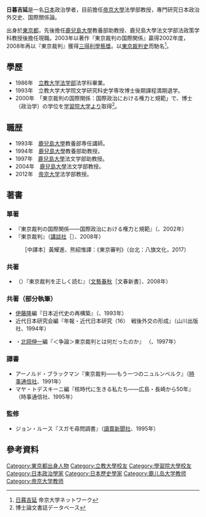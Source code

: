 '''日暮吉延'''{{BD|1962年|11月||}}是一名[[日本|日本]]政治學者，目前擔任[[帝京大學|帝京大學]]法學部教授，專門研究日本政治外交史、国際關係論。

出身於[[東京都|東京都]]，先後擔任[[鹿兒島大學|鹿兒島大學]]教養部助教授、鹿兒島大學法文学部法政策学科教授後擔任現職。2003年以著作『東京裁判の国際関係』贏得2002年度{{link-jp|吉田茂獎|吉田茂賞}}，2008年再以『東京裁判』獲得[[三得利學藝獎|三得利學藝獎]]。以[[遠東國際軍事法庭|東京裁判史]]而馳名<ref>[http://www.e-campus.gr.jp/staffinfo/public/staff/detail/1960 日暮吉延] {{Wayback|url=http://www.e-campus.gr.jp/staffinfo/public/staff/detail/1960 |date=20191202173953 }} 帝京大学ネットワーク</ref>。
== 學歷 ==
*1986年　[[立教大学|立教大学]][[法学部|法学部]]法学科畢業。
*1993年　立教大学大学院文学研究科史学専攻博士後期課程満期退学。  
*2000年　「東京裁判の国際関係：国際政治における権力と規範」で、博士（政治学）の学位を[[学習院大学|学習院大学]]より取得<ref>博士論文書誌データベース</ref>。

== 職歴 ==
*1993年　[[鹿兒島大學|鹿兒島大學]]教養部専任講師。　
*1994年　[[鹿兒島大學|鹿兒島大學]]教養部助教授。
*1997年　[[鹿兒島大學|鹿兒島大學]]法文学部助教授。 
*2004年　[[鹿兒島大學|鹿兒島大學]]法文学部教授。
*2012年　[[帝京大学|帝京大学]]法学部教授。

== 著書 ==
===單著===
*『東京裁判の国際関係――国際政治における権力と規範』（{{link-jp|木鐸社|木鐸社}}、2002年）
*『東京裁判』（[[講談社|講談社]]［{{link-jp|講談社現代新書|講談社現代新書}}］、2008年）
:［中譯本］黃耀進、熊紹惟譯：《東京審判》（台北：八旗文化，2017）

===共著===
*（{{link-jp|牛村圭|牛村圭}}）『東京裁判を正しく読む』（[[文藝春秋|文藝春秋]]［文春新書］、2008年）

===共著（部分執筆）===
*[[伊藤隆_(歷史學家)|伊藤隆]]編『日本近代史の再構築』（{{link-jp|山川出版社|山川出版社}}、1993年）
*近代日本研究会編『年報・近代日本研究（16）　戦後外交の形成』（山川出版社、1994年）
*{{link-jp|五十嵐武士|五十嵐武士}}・[[北岡伸一|北岡伸一]]編『＜争論＞東京裁判とは何だったのか』 （{{link-jp|築地書館|築地書館}}、1997年）

===譯書===
*アーノルド・ブラックマン『東京裁判――もう一つのニュルンベルク』（[[時事通信社|時事通信社]]、1991年）
*マヤ・トデスキーニ編『核時代に生きる私たち――広島・長崎から50年』（時事通信社、1995年）

===監修===
*ジョン・ルース『スガモ尋問調書』（[[讀賣新聞社|讀賣新聞社]]、1995年）

==參考資料==
{{reflist}}

{{DEFAULTSORT:Higurashi}}
[[Category:東京都出身人物|Category:東京都出身人物]]
[[Category:立教大學校友|Category:立教大學校友]]
[[Category:學習院大學校友|Category:學習院大學校友]]
[[Category:日本政治學家|Category:日本政治學家]]
[[Category:日本歷史學家|Category:日本歷史學家]]
[[Category:鹿儿岛大学教师|Category:鹿儿岛大学教师]]
[[Category:帝京大学教师|Category:帝京大学教师]]